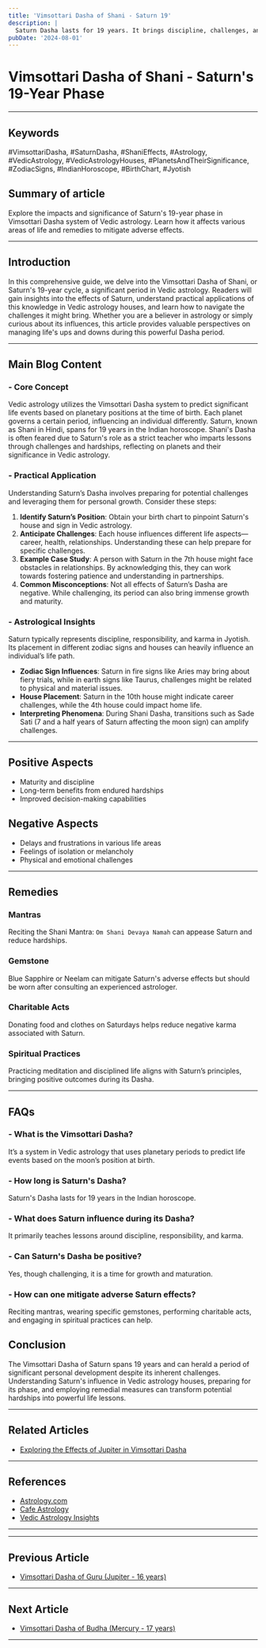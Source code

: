 ```yaml
---
title: 'Vimsottari Dasha of Shani - Saturn 19'
description: |
  Saturn Dasha lasts for 19 years. It brings discipline, challenges, and long-term rewards through hard work.
pubDate: '2024-08-01'
---
```


# Vimsottari Dasha of Shani - Saturn's 19-Year Phase

---

## Keywords 
#VimsottariDasha, #SaturnDasha, #ShaniEffects, #Astrology, #VedicAstrology, #VedicAstrologyHouses, #PlanetsAndTheirSignificance, #ZodiacSigns, #IndianHoroscope, #BirthChart, #Jyotish

## Summary of article
Explore the impacts and significance of Saturn's 19-year phase in Vimsottari Dasha system of Vedic astrology. Learn how it affects various areas of life and remedies to mitigate adverse effects.

---

## Introduction
In this comprehensive guide, we delve into the Vimsottari Dasha of Shani, or Saturn's 19-year cycle, a significant period in Vedic astrology. Readers will gain insights into the effects of Saturn, understand practical applications of this knowledge in Vedic astrology houses, and learn how to navigate the challenges it might bring. Whether you are a believer in astrology or simply curious about its influences, this article provides valuable perspectives on managing life's ups and downs during this powerful Dasha period.

---

## Main Blog Content

### - Core Concept
Vedic astrology utilizes the Vimsottari Dasha system to predict significant life events based on planetary positions at the time of birth. Each planet governs a certain period, influencing an individual differently. Saturn, known as Shani in Hindi, spans for 19 years in the Indian horoscope. Shani's Dasha is often feared due to Saturn's role as a strict teacher who imparts lessons through challenges and hardships, reflecting on planets and their significance in Vedic astrology.

### - Practical Application
Understanding Saturn’s Dasha involves preparing for potential challenges and leveraging them for personal growth. Consider these steps:
1. **Identify Saturn’s Position**: Obtain your birth chart to pinpoint Saturn's house and sign in Vedic astrology.
2. **Anticipate Challenges**: Each house influences different life aspects—career, health, relationships. Understanding these can help prepare for specific challenges.
3. **Example Case Study**: A person with Saturn in the 7th house might face obstacles in relationships. By acknowledging this, they can work towards fostering patience and understanding in partnerships.
4. **Common Misconceptions**: Not all effects of Saturn’s Dasha are negative. While challenging, its period can also bring immense growth and maturity.

### - Astrological Insights
Saturn typically represents discipline, responsibility, and karma in Jyotish. Its placement in different zodiac signs and houses can heavily influence an individual’s life path.
- **Zodiac Sign Influences**: Saturn in fire signs like Aries may bring about fiery trials, while in earth signs like Taurus, challenges might be related to physical and material issues.
- **House Placement**: Saturn in the 10th house might indicate career challenges, while the 4th house could impact home life.
- **Interpreting Phenomena**: During Shani Dasha, transitions such as Sade Sati (7 and a half years of Saturn affecting the moon sign) can amplify challenges.

---

## Positive Aspects
- Maturity and discipline
- Long-term benefits from endured hardships
- Improved decision-making capabilities

## Negative Aspects
- Delays and frustrations in various life areas
- Feelings of isolation or melancholy
- Physical and emotional challenges

---

## Remedies

### Mantras
Reciting the Shani Mantra: `Om Shani Devaya Namah` can appease Saturn and reduce hardships.

### Gemstone
Blue Sapphire or Neelam can mitigate Saturn's adverse effects but should be worn after consulting an experienced astrologer.

### Charitable Acts
Donating food and clothes on Saturdays helps reduce negative karma associated with Saturn.

### Spiritual Practices
Practicing meditation and disciplined life aligns with Saturn’s principles, bringing positive outcomes during its Dasha.

---

## FAQs 
### - What is the Vimsottari Dasha?
It’s a system in Vedic astrology that uses planetary periods to predict life events based on the moon’s position at birth.
### - How long is Saturn's Dasha?
Saturn's Dasha lasts for 19 years in the Indian horoscope.
### - What does Saturn influence during its Dasha?
It primarily teaches lessons around discipline, responsibility, and karma.
### - Can Saturn's Dasha be positive?
Yes, though challenging, it is a time for growth and maturation.
### - How can one mitigate adverse Saturn effects?
Reciting mantras, wearing specific gemstones, performing charitable acts, and engaging in spiritual practices can help.

## Conclusion
The Vimsottari Dasha of Saturn spans 19 years and can herald a period of significant personal development despite its inherent challenges. Understanding Saturn's influence in Vedic astrology houses, preparing for its phase, and employing remedial measures can transform potential hardships into powerful life lessons.

---

## Related Articles
- [Exploring the Effects of Jupiter in Vimsottari Dasha](link)

---

## References
- [Astrology.com](https://www.astrology.com)
- [Cafe Astrology](https://www.cafeastrology.com)
- [Vedic Astrology Insights](https://www.vedicastrologyinsights.com)

---
---

## Previous Article
- [Vimsottari Dasha of Guru (Jupiter - 16 years)](/blogs-md/0401_Vimsottari_Dasha/040107_Vimsottari_Dasha_of_Guru_Jupiter_16years.mdx)

---

## Next Article
- [Vimsottari Dasha of Budha (Mercury - 17 years)](/blogs-md/0401_Vimsottari_Dasha/040109_Vimsottari_Dasha_of_Budha_Mercury_17years.mdx)

---

